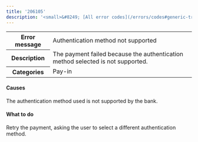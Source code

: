 ---
title: '206105'
description: '<small>&#8249; [All error codes](/errors/codes#generic-transaction-errors)</small>'
---
  
<table>
<tbody>
<tr>
<th class="header"><strong>Error message</strong></th>
<td class="table-content">Authentication method not supported</td>
</tr>
<tr>
<th class="header"><strong>Description</strong></th>
<td class="table-content">The payment failed because the authentication method selected is not supported.</td>
</tr>
<tr>
<th class="header"><strong>Categories</strong></th>
<td class="table-content">  
<div class="label">Pay-in</div>
</td>
</tr>
</tbody>
</table>  

#### Causes

The authentication method used is not supported by the bank. 

#### What to do

Retry the payment, asking the user to select a different authentication method.